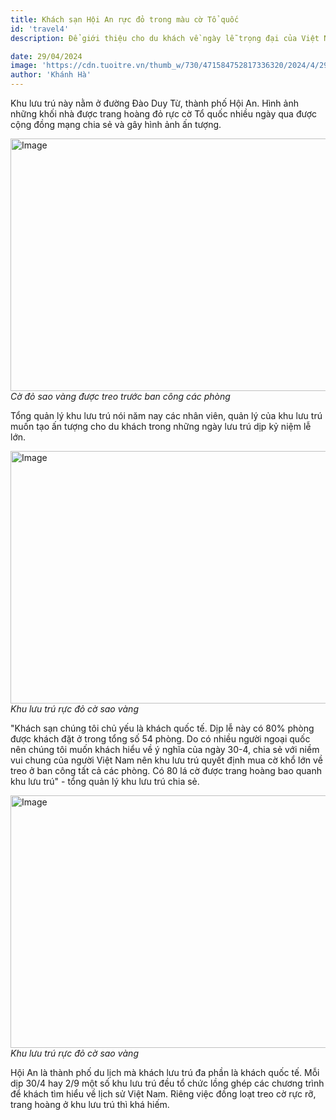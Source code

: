 ```yaml
---
title: Khách sạn Hội An rực đỏ trong màu cờ Tổ quốc
id: 'travel4'
description: Để giới thiệu cho du khách về ngày lễ trọng đại của Việt Nam, một khu lưu trú chuyên dòng khách quốc tế ở Hội An đã đồng loạt treo cờ ở tất cả các ban công trong dịp nghỉ lễ 30/4, 1/5.

date: 29/04/2024
image: 'https://cdn.tuoitre.vn/thumb_w/730/471584752817336320/2024/4/29/2-17143831984781571281281.jpg'
author: 'Khánh Hà'
---
```


Khu lưu trú này nằm ở đường Đào Duy Từ, thành phố Hội An. Hình ảnh những khối nhà được trang hoàng đỏ rực cờ Tổ quốc nhiều ngày qua được cộng đồng mạng chia sẻ và gây hình ảnh ấn tượng.

<Image
	className="!w-full"
	src="https://cdn.tuoitre.vn/thumb_w/730/471584752817336320/2024/4/29/2-17143831984781571281281.jpg"
	width="718"
	height="404"
	alt="Image"
/>
_Cờ đỏ sao vàng được treo trước ban công các phòng_

Tổng quản lý khu lưu trú nói năm nay các nhân viên, quản lý của khu lưu trú muốn tạo ấn tượng cho du khách trong những ngày lưu trú dịp kỷ niệm lễ lớn.


<Image
	className="!w-full"
	src="https://cdn.tuoitre.vn/thumb_w/730/471584752817336320/2024/4/29/1-17143832497581089953254.jpg"
	width="718"
	height="404"
	alt="Image"
/>
_Khu lưu trú rực đỏ cờ sao vàng_

"Khách sạn chúng tôi chủ yếu là khách quốc tế. Dịp lễ này có 80% phòng được khách đặt ở trong tổng số 54 phòng.
Do có nhiều người ngoại quốc nên chúng tôi muốn khách hiểu về ý nghĩa của ngày 30-4, chia sẻ với niềm vui chung của người Việt Nam nên khu lưu trú quyết định mua cờ khổ lớn về treo ở ban công tất cả các phòng. Có 80 lá cờ được trang hoàng bao quanh khu lưu trú" - tổng quản lý khu lưu trú chia sẻ.

<Image
	className="!w-full"
	src="https://cdn.tuoitre.vn/471584752817336320/2024/4/29/4-17143833628181047057063.jpg"
	width="718"
	height="404"
	alt="Image"
/>
_Khu lưu trú rực đỏ cờ sao vàng_

Hội An là thành phố du lịch mà khách lưu trú đa phần là khách quốc tế. Mỗi dịp 30/4 hay 2/9 một số khu lưu trú đều tổ chức lồng ghép các chương trình để khách tìm hiểu về lịch sử Việt Nam.
Riêng việc đồng loạt treo cờ rực rỡ, trang hoàng ở khu lưu trú thì khá hiếm.
